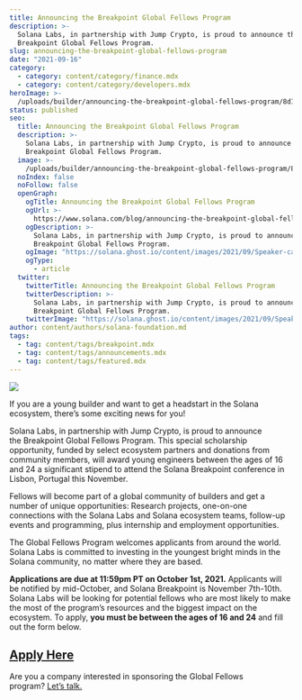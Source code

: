 ```yaml
---
title: Announcing the Breakpoint Global Fellows Program
description: >-
  Solana Labs, in partnership with Jump Crypto, is proud to announce the
  Breakpoint Global Fellows Program.
slug: announcing-the-breakpoint-global-fellows-program
date: "2021-09-16"
category:
  - category: content/category/finance.mdx
  - category: content/category/developers.mdx
heroImage: >-
  /uploads/builder/announcing-the-breakpoint-global-fellows-program/8d17eae25ea346fe9b5241388fa2e12c.png
status: published
seo:
  title: Announcing the Breakpoint Global Fellows Program
  description: >-
    Solana Labs, in partnership with Jump Crypto, is proud to announce the
    Breakpoint Global Fellows Program.
  image: >-
    /uploads/builder/announcing-the-breakpoint-global-fellows-program/8d17eae25ea346fe9b5241388fa2e12c.png
  noIndex: false
  noFollow: false
  openGraph:
    ogTitle: Announcing the Breakpoint Global Fellows Program
    ogUrl: >-
      https://www.solana.com/blog/announcing-the-breakpoint-global-fellows-program
    ogDescription: >-
      Solana Labs, in partnership with Jump Crypto, is proud to announce the
      Breakpoint Global Fellows Program.
    ogImage: "https://solana.ghost.io/content/images/2021/09/Speaker-card--B.png"
    ogType:
      - article
  twitter:
    twitterTitle: Announcing the Breakpoint Global Fellows Program
    twitterDescription: >-
      Solana Labs, in partnership with Jump Crypto, is proud to announce the
      Breakpoint Global Fellows Program.
    twitterImage: "https://solana.ghost.io/content/images/2021/09/Speaker-card--B.png"
author: content/authors/solana-foundation.md
tags:
  - tag: content/tags/breakpoint.mdx
  - tag: content/tags/announcements.mdx
  - tag: content/tags/featured.mdx
---
```


![](/uploads/builder/announcing-the-breakpoint-global-fellows-program/image-1.jpg)

If you are a young builder and want to get a headstart in the Solana ecosystem, there’s some exciting news for you!

Solana Labs, in partnership with Jump Crypto, is proud to announce the Breakpoint Global Fellows Program. This special scholarship opportunity, funded by select ecosystem partners and donations from community members, will award young engineers between the ages of 16 and 24 a significant stipend to attend the Solana Breakpoint conference in Lisbon, Portugal this November.

Fellows will become part of a global community of builders and get a number of unique opportunities: Research projects, one-on-one connections with the Solana Labs and Solana ecosystem teams, follow-up events and programming, plus internship and employment opportunities.

The Global Fellows Program welcomes applicants from around the world. Solana Labs is committed to investing in the youngest bright minds in the Solana community, no matter where they are based.

**Applications are due at 11:59pm PT on October 1st, 2021.** Applicants will be notified by mid-October, and Solana Breakpoint is November 7th-10th. Solana Labs will be looking for potential fellows who are most likely to make the most of the program’s resources and the biggest impact on the ecosystem. To apply, **you must be between the ages of 16 and 24** and fill out the form below.

## [**Apply Here**](https://airtable.com/shreuMGGpIyTFD0wk?ref=solana.ghost.io)

Are you a company interested in sponsoring the Global Fellows program? [Let’s talk.](mailto:globalfellows@solana.com)
